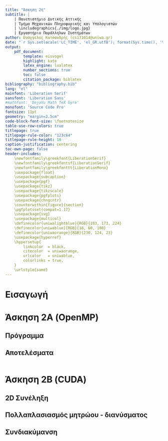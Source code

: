 ```yaml
---
title: "Άσκηση 2ή"
subtitle: |
    | Πανεπιστήμιο Δυτικής Αττικής
    | Τμήμα Μηχανικών Πληροφορικής και Υπολογιστών
    | \includegraphics{./img/logo.jpg}
    | Εργαστήριο Παράλληλων Συστήμάτων
author: Ευάγγελος Κατσανδρής (cs171014@uniwa.gr)
date: "`r Sys.setlocale('LC_TIME', 'el_GR.utf8'); format(Sys.time(), '%d %B, %Y')`"
output: 
    pdf_document:
        template: eisvogel
        highlight: kate
        latex_engine: lualatex
        number_sections: true
        toc: false
        citation_package: biblatex
bibliography: "bibliography.bib"
lang: "el"
mainfont: 'Liberation Serif'
sansfont: 'Liberation Sans'
#mathfont: 'DejaVu Math TeX Gyre'
monofont: 'Source Code Pro'
fontsize: 11pt
geometry: "margin=2.5cm"
code-block-font-size: \footnotesize
table-use-row-colors: true
titlepage: true
titlepage-rule-color: "123c64"
titlepage-rule-height: 10
caption-justification: centering
toc-own-page: false
header-includes:
    \newfontfamily\greekfont{LiberationSerif}
    \newfontfamily\greekfontsf{LiberationSerif}
    \newfontfamily\greekfonttt{LiberationMono}
    \usepackage{float}
    \usepackage{subcaption}
    \usepackage{pgf}
    \usepackage{tikz}
    \usepackage{tikzscale}
    \usepackage{pgfplots}
    \usepackage{chngcntr}
    \counterwithin{figure}{section}
    \pgfplotsset{compat=1.17}
    \usepackage{svg}
    \usepackage{multicol}
    \definecolor{uniwalightblue}{RGB}{103, 173, 224}
    \definecolor{uniwablue}{RGB}{18, 60, 100}
    \definecolor{uniwaorange}{RGB}{230, 124, 23}
    \usepackage{hyperref}
    \hypersetup{
        linkcolor  = black,
        citecolor  = uniwaorange,
        urlcolor   = uniwablue,
        colorlinks = true,
    }
    \urlstyle{same}
---
```


<!-- \begin{figure}[H] -->
<!-- \centering -->
<!--     \begin{subfigure}[b]{\textwidth} -->
<!--     \centering -->
<!--         \includegraphics[width=\textwidth]{} -->
<!--         \caption{} -->
<!--     \end{subfigure} -->
<!--     \begin{subfigure}[b]{\textwidth} -->
<!--     \centering -->
<!--         \includegraphics[width=\textwidth]{} -->
<!--         \caption{} -->
<!--     \end{subfigure} -->
<!--     \caption{} -->
<!--     \label{} -->
<!-- \end{figure} -->

<!--```{python, code=readLines("file"), results='asis', cache=USE_CACHE, cache.extra = tools::md5sum('./file')}
``` -->

<!-- ```{python, code=readLines("file"), eval=FALSE} -->
<!-- ``` -->
<!--  -->
<!-- ## Αποτελέσματα -->
<!--  -->
<!-- ```{python, code=readLines("file"), echo=FALSE, results='asis', cache=USE_CACHE, cache.extra = tools::md5sum('./file')} -->
<!-- ``` -->

\newcommand\autonameref[1]{\autoref{#1}, {\nameref{#1}}}

\tableofcontents

# Εισαγωγή

# Άσκηση 2Α (OpenMP)

## Πρόγραμμα

## Αποτελέσματα

```r
```

# Άσκηση 2Β (CUDA)

## 2D Συνέληξη

## Πολλαπλασιασμός μητρώου - διανύσματος

## Συνδιακύμανση

\newpage

<!-- \nocite{R} -->
\nocite{Rmd}
\nocite{RmdDG}
\nocite{RmdCB}
